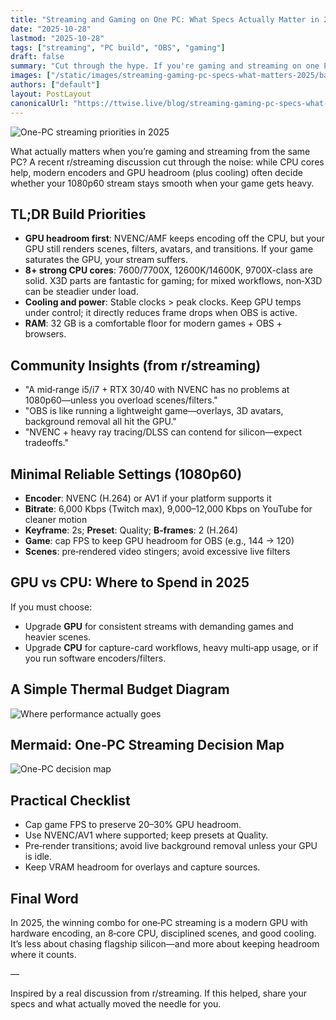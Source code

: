 ```yaml
---
title: "Streaming and Gaming on One PC: What Specs Actually Matter in 2025?"
date: "2025-10-28"
lastmod: "2025-10-28"
tags: ["streaming", "PC build", "OBS", "gaming"]
draft: false
summary: "Cut through the hype. If you're gaming and streaming on one PC, these are the parts and settings that actually impact smooth gameplay and clean 1080p60 streams. Real insights from the community—no fluff."
images: ["/static/images/streaming-gaming-pc-specs-what-matters-2025/banner.png"]
authors: ["default"]
layout: PostLayout
canonicalUrl: "https://ttwise.live/blog/streaming-gaming-pc-specs-what-matters-2025"
---
```


![One-PC streaming priorities in 2025](/static/images/streaming-gaming-pc-specs-what-matters-2025/banner.png)

What actually matters when you’re gaming and streaming from the same PC? A recent r/streaming discussion cut through the noise: while CPU cores help, modern encoders and GPU headroom (plus cooling) often decide whether your 1080p60 stream stays smooth when your game gets heavy.

## TL;DR Build Priorities

- **GPU headroom first**: NVENC/AMF keeps encoding off the CPU, but your GPU still renders scenes, filters, avatars, and transitions. If your game saturates the GPU, your stream suffers.
- **8+ strong CPU cores**: 7600/7700X, 12600K/14600K, 9700X-class are solid. X3D parts are fantastic for gaming; for mixed workflows, non‑X3D can be steadier under load.
- **Cooling and power**: Stable clocks > peak clocks. Keep GPU temps under control; it directly reduces frame drops when OBS is active.
- **RAM**: 32 GB is a comfortable floor for modern games + OBS + browsers.

## Community Insights (from r/streaming)

- "A mid‑range i5/i7 + RTX 30/40 with NVENC has no problems at 1080p60—unless you overload scenes/filters."
- "OBS is like running a lightweight game—overlays, 3D avatars, background removal all hit the GPU."
- "NVENC + heavy ray tracing/DLSS can contend for silicon—expect tradeoffs."

## Minimal Reliable Settings (1080p60)

- **Encoder**: NVENC (H.264) or AV1 if your platform supports it
- **Bitrate**: 6,000 Kbps (Twitch max), 9,000–12,000 Kbps on YouTube for cleaner motion
- **Keyframe**: 2s; **Preset**: Quality; **B‑frames**: 2 (H.264)
- **Game**: cap FPS to keep GPU headroom for OBS (e.g., 144 → 120)
- **Scenes**: pre‑rendered video stingers; avoid excessive live filters

## GPU vs CPU: Where to Spend in 2025

If you must choose:

- Upgrade **GPU** for consistent streams with demanding games and heavier scenes.
- Upgrade **CPU** for capture-card workflows, heavy multi‑app usage, or if you run software encoders/filters.

## A Simple Thermal Budget Diagram

![Where performance actually goes](/static/images/streaming-gaming-pc-specs-what-matters-2025/thermal-budget.png)

## Mermaid: One‑PC Streaming Decision Map

![One-PC decision map](/static/images/streaming-gaming-pc-specs-what-matters-2025/one-pc-decision-map.png)

## Practical Checklist

- Cap game FPS to preserve 20–30% GPU headroom.
- Use NVENC/AV1 where supported; keep presets at Quality.
- Pre‑render transitions; avoid live background removal unless your GPU is idle.
- Keep VRAM headroom for overlays and capture sources.

## Final Word

In 2025, the winning combo for one‑PC streaming is a modern GPU with hardware encoding, an 8‑core CPU, disciplined scenes, and good cooling. It’s less about chasing flagship silicon—and more about keeping headroom where it counts.

—

Inspired by a real discussion from r/streaming. If this helped, share your specs and what actually moved the needle for you.


